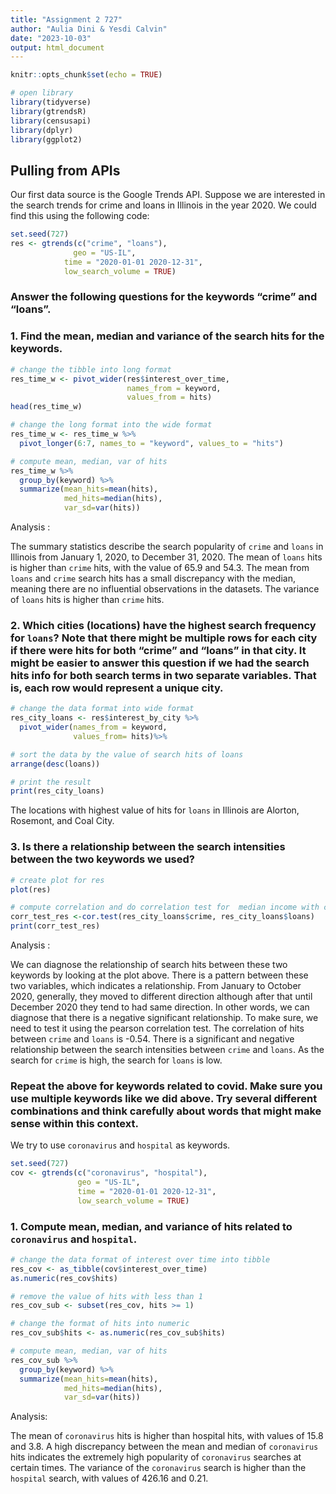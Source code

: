 ```yaml
---
title: "Assignment 2 727"
author: "Aulia Dini & Yesdi Calvin"
date: "2023-10-03"
output: html_document
---
```


```r
knitr::opts_chunk$set(echo = TRUE)
```




```r
# open library
library(tidyverse)
library(gtrendsR)
library(censusapi)
library(dplyr)
library(ggplot2)
```

## **Pulling from APIs**

Our first data source is the Google Trends API. Suppose we are interested in the search trends for crime and loans in Illinois in the year 2020. We could find this using the following code:

```r
set.seed(727)
res <- gtrends(c("crime", "loans"), 
              geo = "US-IL", 
            time = "2020-01-01 2020-12-31", 
            low_search_volume = TRUE)
```


### Answer the following questions for the keywords “crime” and “loans”.

### 1. Find the mean, median and variance of the search hits for the keywords.

```r
# change the tibble into long format
res_time_w <- pivot_wider(res$interest_over_time, 
                          names_from = keyword, 
                          values_from = hits)
head(res_time_w)
```

```r
# change the long format into the wide format
res_time_w <- res_time_w %>%
  pivot_longer(6:7, names_to = "keyword", values_to = "hits")
```

```r
# compute mean, median, var of hits
res_time_w %>%
  group_by(keyword) %>%
  summarize(mean_hits=mean(hits), 
            med_hits=median(hits),
            var_sd=var(hits))
```

Analysis :

The summary statistics describe the search popularity of `crime` and `loans` in Illinois from January 1, 2020, to December 31, 2020. The mean of `loans` hits is higher than `crime` hits, with the value of 65.9 and 54.3. The mean from `loans` and `crime` search hits has a small discrepancy with the median, meaning there are no influential observations in the datasets. The variance of `loans` hits is higher than `crime` hits.  


### 2. Which cities (locations) have the highest search frequency for `loans`? Note that there might be multiple rows for each city if there were hits for both "crime" and "loans" in that city. It might be easier to answer this question if we had the search hits info for both search terms in two separate variables. That is, each row would represent a unique city.


```r
# change the data format into wide format
res_city_loans <- res$interest_by_city %>%
  pivot_wider(names_from = keyword,
              values_from= hits)%>%

# sort the data by the value of search hits of loans
arrange(desc(loans))

# print the result 
print(res_city_loans)
```

The locations with highest value of hits for `loans` in Illinois are Alorton, Rosemont, and Coal City. 

### 3. Is there a relationship between the search intensities between the two keywords we used?

```r
# create plot for res
plot(res)
```


```r
# compute correlation and do correlation test for  median income with coronavirus 
corr_test_res <-cor.test(res_city_loans$crime, res_city_loans$loans)
print(corr_test_res)
```

Analysis : 

We can diagnose the relationship of search hits between these two keywords by looking at the plot above. There is a pattern between these two variables, which indicates a relationship. From January to October 2020, generally, they moved to different direction although after that until December 2020 they tend to had same direction. In other words, we can diagnose that there is a negative significant relationship. To make sure, we need to test it using the pearson correlation test. The correlation of hits between `crime` and `loans` is -0.54. There is a significant and negative relationship between the search intensities between `crime` and `loans`. As the search for `crime` is high, the search for `loans` is low.

### Repeat the above for keywords related to covid. Make sure you use multiple keywords like we did above. Try several different combinations and think carefully about words that might make sense within this context.

We try to use `coronavirus` and `hospital` as keywords. 

```r
set.seed(727)
cov <- gtrends(c("coronavirus", "hospital"), 
               geo = "US-IL", 
               time = "2020-01-01 2020-12-31", 
               low_search_volume = TRUE)
```


### 1. Compute mean, median, and variance of hits related to `coronavirus` and `hospital`.  

```r
# change the data format of interest over time into tibble
res_cov <- as_tibble(cov$interest_over_time)
as.numeric(res_cov$hits)

# remove the value of hits with less than 1
res_cov_sub <- subset(res_cov, hits >= 1)

# change the format of hits into numeric
res_cov_sub$hits <- as.numeric(res_cov_sub$hits)

# compute mean, median, var of hits
res_cov_sub %>%
  group_by(keyword) %>%
  summarize(mean_hits=mean(hits), 
            med_hits=median(hits),
            var_sd=var(hits))
```

Analysis:

The mean of `coronavirus` hits is higher than hospital hits, with values of  15.8 and 3.8. A high discrepancy between the mean and median of `coronavirus` hits indicates the extremely high popularity of `coronavirus` searches at certain times. The variance of the `coronavirus` search is higher than the `hospital` search, with values of 426.16 and 0.21.